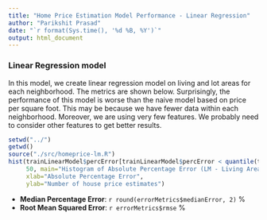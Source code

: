 ```yaml
---
title: "Home Price Estimation Model Performance - Linear Regression"
author: "Parikshit Prasad"
date: "`r format(Sys.time(), '%d %B, %Y')`"
output: html_document
---
```


### Linear Regression model
In this model, we create linear regression model on living and lot areas for each neighborhood. The metrics are shown below. Surprisingly, the performance of this model is worse than the naive model based on price per square foot. This may be because we have fewer data within each neighborhood. Moreover, we are using very few features. We probably need to consider other features to get better results.

```r
setwd("../")
getwd()
source("./src/homeprice-lm.R")
hist(trainLinearModel$percError[trainLinearModel$percError < quantile(trainLinearModel$percError, 0.95)],
     50, main="Histogram of Absolute Percentage Error (LM - Living Area + Lot Area)",
     xlab="Absolute Percentage Error",
     ylab="Number of house price estimates")
```

* **Median Percentage Error**: `r round(errorMetrics$medianError, 2)` %
* **Root Mean Squared Error**: `r errorMetrics$rmse` %
